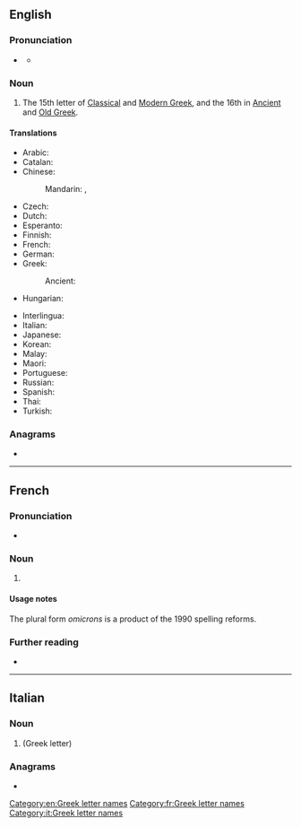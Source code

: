 {{also|ómicron|òmicron|ômicron}}
==English==
{{letter_disp2|xi|[[image:Greek_uc_omicron.png|39px]][[image:Greek_lc_omicron.png|28px]]|pi|ὂ μικρόν|Ο|ο}}

===Pronunciation===
* {{a|GA}} {{IPA|en|/ˈɑm.ɪ.ˌkɹɑn/|/ˈɔmɪˌkɹɑn/|/ˈoʊ.mɪ.ˌkɹɑn/|/ˈɑm.ɪ.kɹən/|/ˈɔmɪkɹən/|/ˈoʊ.mɪ.kɹən/}}
** {{audio|en|En-us-omicron-2.ogg|Audio (US)}}

===Noun===
{{en-noun|s|omicra}}

# The 15th letter of [[Classical Greek|Classical]] and [[Modern Greek]], and the 16th in [[Ancient Greek|Ancient]] and [[Old Greek]].

====Translations====
{{trans-top|Greek letter}}
* Arabic: {{t|ar|أُومِيكْرُون|m|tr=ʾumikrūn}}
* Catalan: {{t+|ca|òmicron|f}}
* Chinese:
*: Mandarin: {{t+|cmn|奧密克戎|sc=Hani}}, {{t+|cmn|奥密克戎|tr=àomìkèróng|sc=Hani}}
* Czech: {{t|cs|omikron}}
* Dutch: {{t|nl|omikron|m}}
* Esperanto: {{t+|eo|omikrono}}
* Finnish: {{t+|fi|omikron}}
* French: {{t+|fr|omicron|m}}
* German: {{t+|de|Omikron|n}}
* Greek: {{t+|el|όμικρον|n}}
*: Ancient: {{t|grc|ὂ μικρόν|n}}
* Hungarian: {{t|hu|omikron}}
{{trans-mid}}
* Interlingua: {{t|ia|omicron}}
* Italian: {{t+|it|omicron|f}}
* Japanese: {{t|ja|オミクロン|tr=omikuron|sc=Jpan}}
* Korean: {{t+|ko|오미크론|sc=Kore}}
* Malay: {{t|ms|omikron}}
* Maori: {{t|mi|omikorōna  }}
* Portuguese: {{t+|pt|ômicron|m}}
* Russian: {{t+|ru|омикро́н|m}}
* Spanish: {{t+|es|ómicron|f}}
* Thai: {{t|th|โอไมครอน}}
* Turkish: {{t|tr|omikron}}
{{trans-bottom}}

===Anagrams===
* {{anagrams|en|a=cimnoor|moronic|oncomir}}

[[Category:en:Greek letter names]]

----

==French==

===Pronunciation===
* {{fr-IPA||omicronne}}

===Noun===
{{fr-noun|m|omicron|s}}

# {{l|en|omicron}} {{gloss|Greek letter}}

====Usage notes====
The plural form ''omicrons'' is a product of the 1990 spelling reforms.

===Further reading===
* {{R:TLFi}}

[[Category:fr:Greek letter names]]

----

==Italian==

===Noun===
{{wikipedia|lang=it}}
{{it-noun|m|-}}

# {{l|en|omicron}} (Greek letter)

===Anagrams===
* {{l|it|cromino}}

[[Category:it:Greek letter names]]